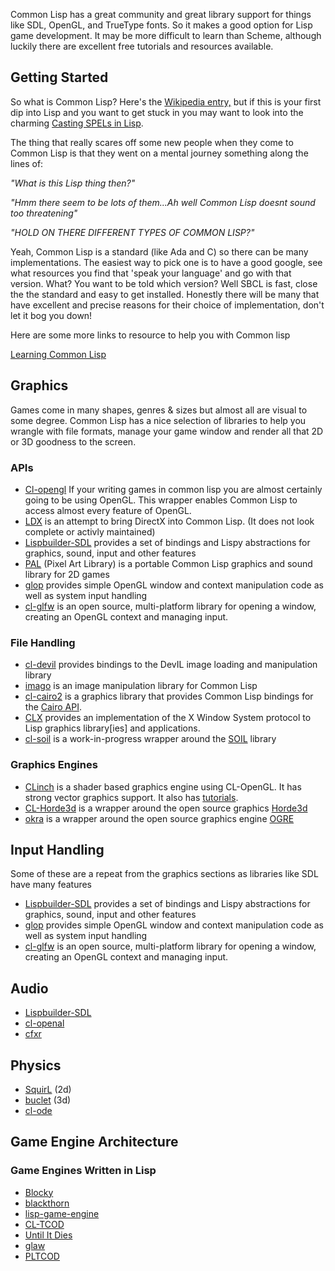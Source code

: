 Common Lisp has a great community and great library support for things like SDL, OpenGL, and TrueType fonts. So it makes a good option for Lisp game development. It may be more difficult to learn than Scheme, although luckily there are excellent free tutorials and resources available.

== Getting Started ==
So what is Common Lisp? Here's the [http://en.wikipedia.org/wiki/Common_Lisp Wikipedia entry,] but if this is your first dip into Lisp and you want to get stuck in you may want to look into the charming [http://www.lisperati.com/casting.html Casting SPELs in Lisp].

The thing that really scares off some new people when they come to Common Lisp is that they went on a mental journey something along the lines of:

''"What is this Lisp thing then?"''

''<googling happens here>''

''"Hmm there seem to be lots of them...Ah well Common Lisp doesnt sound too threatening"''

''<google some more>''

''"HOLD ON THERE DIFFERENT TYPES OF COMMON LISP?"''

Yeah, Common Lisp is a standard (like Ada and C) so there can be many implementations. The easiest way to pick one is to have a good google, see what resources you find that 'speak your language' and go with that version.
What? You want to be told which version? Well SBCL is fast, close the the standard and easy to get installed. Honestly there will be many that have excellent and precise reasons for their choice of implementation, don't let it bog you down!

Here are some more links to resource to help you with Common lisp

[[Learning Common Lisp]]

== Graphics ==
Games come in many shapes, genres & sizes but almost all are visual to some degree. Common Lisp has a nice selection of libraries to help you wrangle with file formats, manage your game window and render all that 2D or 3D goodness to the screen.

=== APIs ===
* [[Cl-opengl]] If your writing games in common lisp you are almost certainly going to be using OpenGL. This wrapper enables Common Lisp to access almost every feature of OpenGL.
* [https://github.com/Lovesan/LDX LDX] is an attempt to bring DirectX into Common Lisp. (It does not look complete or activly maintained)
* [[Lispbuilder-SDL]] provides a set of bindings and Lispy abstractions for graphics, sound, input and other features
* [[PAL]] (Pixel Art Library) is a portable Common Lisp graphics and sound library for 2D games
* [[glop]] provides simple OpenGL window and context manipulation code as well as system input handling
* [[cl-glfw]] is an open source, multi-platform library for opening a window, creating an OpenGL context and managing input.

=== File Handling ===
* [[cl-devil]] provides bindings to the DevIL image loading and manipulation library
* [[imago]] is an image manipulation library for Common Lisp
* [http://cliki.net/cl-cairo2 cl-cairo2] is a graphics library that provides Common Lisp bindings for the [http://cairographics.org/ Cairo API].
* [http://www.cliki.net/CLX CLX] provides an implementation of the X Window System protocol to Lisp graphics library[ies] and applications.
* [http://github.com/cbaggers/cl-soil cl-soil] is a work-in-progress wrapper around the [http://www.lonesock.net/soil.html SOIL] library

=== Graphics Engines ===
* [https://github.com/BradWBeer/CLinch CLinch] is a shader based graphics engine using CL-OpenGL. It has strong vector graphics support. It also has [https://github.com/BradWBeer/CLinch/wiki/CLinch-Tutorials tutorials].
* [http://github.com/anwyn/cl-horde3d CL-Horde3d] is a wrapper around the open source graphics [http://horde3d.org/home.html Horde3d]
* [[okra]] is a wrapper around the open source graphics engine [http://ogre3d.org OGRE]

== Input Handling ==
Some of these are a repeat from the graphics sections as libraries like SDL have many features
* [[Lispbuilder-SDL]] provides a set of bindings and Lispy abstractions for graphics, sound, input and other features
* [[glop]] provides simple OpenGL window and context manipulation code as well as system input handling
* [[cl-glfw]] is an open source, multi-platform library for opening a window, creating an OpenGL context and managing input.

== Audio == 
* [[Lispbuilder-SDL]]
* [[cl-openal]]
* [http://thirdcog.eu/apps/cfxr cfxr]

== Physics == 
* [[SquirL]] (2d)
* [https://github.com/aerique/buclet buclet] (3d)
* [[cl-ode]]

== Game Engine Architecture == 

=== Game Engines Written in Lisp ===
* [[Blocky]]
* [http://code.google.com/p/blackthorn-engine/ blackthorn]
* [http://code.google.com/p/lisp-game-engine/ lisp-game-engine]
* [http://bitbucket.org/eeeickythump/cl-tcod/ CL-TCOD]
* [[Until It Dies]]
* [[glaw]]
* [http://github.com/shr/pltcod PLTCOD]